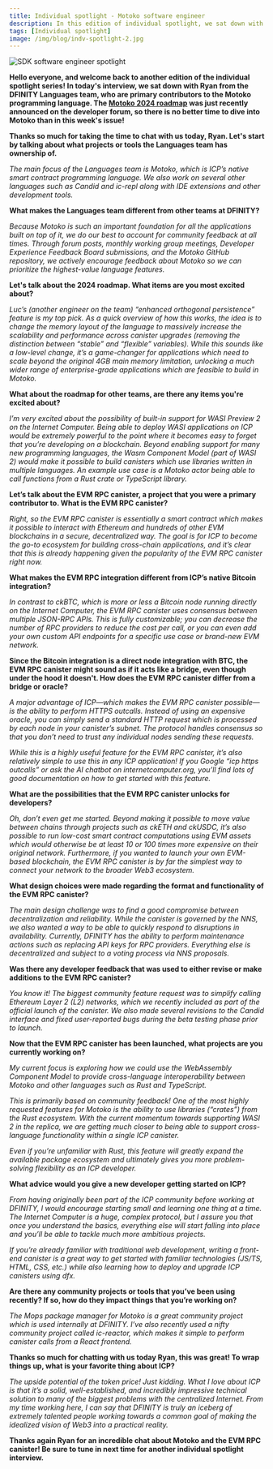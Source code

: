 ```yaml
---
title: Individual spotlight - Motoko software engineer
description: In this edition of individual spotlight, we sat down with Ryan from the Languages team, who contributes to the development of the Motoko programming language.
tags: [Individual spotlight]
image: /img/blog/indv-spotlight-2.jpg
---
```


![SDK software engineer spotlight](../../static/img/blog/indv-spotlight-2.jpg)

**Hello everyone, and welcome back to another edition of the individual spotlight series! In today's interview, we sat down with Ryan from the DFINITY Languages team, who are primary contributors to the Motoko programming language. The [Motoko 2024 roadmap](https://forum.dfinity.org/t/motoko-2024-roadmap/31912) was just recently announced on the developer forum, so there is no better time to dive into Motoko than in this week's issue!**

**Thanks so much for taking the time to chat with us today, Ryan. Let's start by talking about what projects or tools the Languages team has ownership of.**

*The main focus of the Languages team is Motoko, which is ICP’s native smart contract programming language. We also work on several other languages such as Candid and ic-repl along with IDE extensions and other development tools.*

**What makes the Languages team different from other teams at DFINITY?**

*Because Motoko is such an important foundation for all the applications built on top of it, we do our best to account for community feedback at all times. Through forum posts, monthly working group meetings, Developer Experience Feedback Board submissions, and the Motoko GitHub repository, we actively encourage feedback about Motoko so we can prioritize the highest-value language features.*

**Let's talk about the 2024 roadmap. What items are you most excited about?**

*Luc’s (another engineer on the team) “enhanced orthogonal persistence” feature is my top pick. As a quick overview of how this works, the idea is to change the memory layout of the language to massively increase the scalability and performance across canister upgrades (removing the distinction between “stable” and “flexible” variables). While this sounds like a low-level change, it’s a game-changer for applications which need to scale beyond the original 4GB main memory limitation, unlocking a much wider range of enterprise-grade applications which are feasible to build in Motoko.*

**What about the roadmap for other teams, are there any items you're excited about?**

*I’m very excited about the possibility of built-in support for WASI Preview 2 on the Internet Computer. Being able to deploy WASI applications on ICP would be extremely powerful to the point where it becomes easy to forget that you’re developing on a blockchain. Beyond enabling support for many new programming languages, the Wasm Component Model (part of WASI 2) would make it possible to build canisters which use libraries written in multiple languages. An example use case is a Motoko actor being able to call functions from a Rust crate or TypeScript library.*

**Let’s talk about the EVM RPC canister, a project that you were a primary contributor to. What is the EVM RPC canister?**

*Right, so the EVM RPC canister is essentially a smart contract which makes it possible to interact with Ethereum and hundreds of other EVM blockchains in a secure, decentralized way. The goal is for ICP to become the go-to ecosystem for building cross-chain applications, and it’s clear that this is already happening given the popularity of the EVM RPC canister right now.*

**What makes the EVM RPC integration different from ICP’s native Bitcoin integration?**

*In contrast to ckBTC, which is more or less a Bitcoin node running directly on the Internet Computer, the EVM RPC canister uses consensus between multiple JSON-RPC APIs. This is fully customizable; you can decrease the number of RPC providers to reduce the cost per call, or you can even add your own custom API endpoints for a specific use case or brand-new EVM network.*

**Since the Bitcoin integration is a direct node integration with BTC, the EVM RPC canister might sound as if it acts like a bridge, even though under the hood it doesn't. How does the EVM RPC canister differ from a bridge or oracle?**

*A major advantage of ICP—which makes the EVM RPC canister possible—is the ability to perform HTTPS outcalls. Instead of using an expensive oracle, you can simply send a standard HTTP request which is processed by each node in your canister’s subnet. The protocol handles consensus so that you don’t need to trust any individual nodes sending these requests.*

*While this is a highly useful feature for the EVM RPC canister, it’s also relatively simple to use this in any ICP application! If you Google “icp https outcalls” or ask the AI chatbot on internetcomputer.org, you’ll find lots of good documentation on how to get started with this feature.*

**What are the possibilities that the EVM RPC canister unlocks for developers?**

*Oh, don’t even get me started. Beyond making it possible to move value between chains through projects such as ckETH and ckUSDC, it’s also possible to run low-cost smart contract computations using EVM assets which would otherwise be at least 10 or 100 times more expensive on their original network. Furthermore, if you wanted to launch your own EVM-based blockchain, the EVM RPC canister is by far the simplest way to connect your network to the broader Web3 ecosystem.*

**What design choices were made regarding the format and functionality of the EVM RPC canister?**

*The main design challenge was to find a good compromise between decentralization and reliability. While the canister is governed by the NNS, we also wanted a way to be able to quickly respond to disruptions in availability. Currently, DFINITY has the ability to perform maintenance actions such as replacing API keys for RPC providers. Everything else is decentralized and subject to a voting process via NNS proposals.*

**Was there any developer feedback that was used to either revise or make additions to the EVM RPC canister?**

*You know it! The biggest community feature request was to simplify calling Ethereum Layer 2 (L2) networks, which we recently included as part of the official launch of the canister. We also made several revisions to the Candid interface and fixed user-reported bugs during the beta testing phase prior to launch.*

**Now that the EVM RPC canister has been launched, what projects are you currently working on?**

*My current focus is exploring how we could use the WebAssembly Component Model to provide cross-language interoperability between Motoko and other languages such as Rust and TypeScript.*

*This is primarily based on community feedback! One of the most highly requested features for Motoko is the ability to use libraries (“crates”) from the Rust ecosystem. With the current momentum towards supporting WASI 2 in the replica, we are getting much closer to being able to support cross-language functionality within a single ICP canister.*

*Even if you’re unfamiliar with Rust, this feature will greatly expand the available package ecosystem and ultimately gives you more problem-solving flexibility as an ICP developer.*

**What advice would you give a new developer getting started on ICP?**

*From having originally been part of the ICP community before working at DFINITY, I would encourage starting small and learning one thing at a time. The Internet Computer is a huge, complex protocol, but I assure you that once you understand the basics, everything else will start falling into place and you’ll be able to tackle much more ambitious projects.*

*If you’re already familiar with traditional web development, writing a front-end canister is a great way to get started with familiar technologies (JS/TS, HTML, CSS, etc.) while also learning how to deploy and upgrade ICP canisters using dfx.*

**Are there any community projects or tools that you’ve been using recently? If so, how do they impact things that you’re working on?**

*The Mops package manager for Motoko is a great community project which is used internally at DFINITY. I’ve also recently used a nifty community project called ic-reactor, which makes it simple to perform canister calls from a React frontend.*

**Thanks so much for chatting with us today Ryan, this was great! To wrap things up, what is your favorite thing about ICP?**

*The upside potential of the token price! Just kidding. What I love about ICP is that it’s a solid, well-established, and incredibly impressive technical solution to many of the biggest problems with the centralized Internet. From my time working here, I can say that DFINITY is truly an iceberg of extremely talented people working towards a common goal of making the idealized vision of Web3 into a practical reality.*

**Thanks again Ryan for an incredible chat about Motoko and the EVM RPC canister! Be sure to tune in next time for another individual spotlight interview.**

